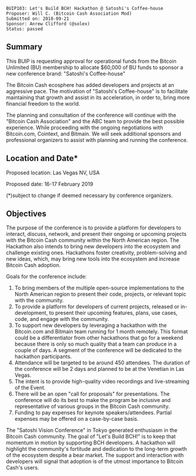 <pre>
BUIP103: Let's Build BCH! Hackathon @ Satoshi's Coffee-house
Proposer: Will C. (Bitcoin Cash Association Mod)
Submitted on: 2018-09-21
Sponsor: Anrew Clifford (@solex)
Status: passed
</pre>

==Summary==

This BUIP is requesting approval for operational funds from the Bitcoin Unlimited (BU) membership to allocate $60,000 of BU funds to sponsor a new conference brand: "Satoshi's Coffee-house"

The Bitcoin Cash ecosphere has added developers and projects at an aggressive pace. The motivation of "Satoshi's Coffee-house" is to facilitate maintaining that growth and assist in its acceleration, in order to, bring more financial freedom to the world.

The planning and consultation of the conference will continue with the "Bitcoin Cash Association" and the ABC team to provide the best possible experience. While proceeding with the ongoing negotiations with Bitcoin.com, Cointext, and Bitmain. We will seek additional sponsors and professional organizers to assist with planning and running the conference.

==Location and Date*==

Proposed location: Las Vegas NV, USA

Proposed date: 16-17 February 2019

(*)subject to change if deemed necessary by conference organizers.

==Objectives==

The purpose of the conference is to provide a platform for developers to interact, discuss, network, and present their ongoing or upcoming projects with the Bitcoin Cash community within the North American region. The Hackathon also intends to bring new developers into the ecosystem and challenge existing ones. Hackathons foster creativity, problem-solving and new ideas, which, may bring new tools into the ecosystem and increase Bitcoin Cash adoption.

Goals for the conference include:

# To bring members of the multiple open-source implementations to the North American region to present their code, projects, or relevant topic with the community.
# To provide a platform for developers of current projects, released or in-development, to present their upcoming features, plans, use cases, code, and engage with the community.
# To support new developers by leveraging a hackathon with the Bitcoin.com and Bitmain team running for 1 month remotely. This format could be a differentiator from other hackathons that go for a weekend because there is only so much quality that a team can produce in a couple of days. A segment of the conference will be dedicated to the hackathon participants.
# Attendance will be targeted to be around 450 attendees. The duration of the conference will be 2 days and planned to be at the Venetian in Las Vegas.
# The intent is to provide high-quality video recordings and live-streaming of the Event.
# There will be an open "call for proposals" for presentations. The conference will do its best to make the program be inclusive and representative of various groups in the Bitcoin Cash community.
# Funding to pay expenses for keynote speakers/attendees. Partial expenses may be offered on a case-by-case basis.

The "Satoshi Vision Conference" in Tokyo generated enthusiasm in the Bitcoin Cash community. The goal of "Let's Build BCH!" is to keep that momentum in motion by supporting BCH developers. A hackathon will highlight the community's fortitude and dedication to the long-term growth of the ecosystem despite a bear market. The support and interaction with developers will signal that adoption is of the utmost importance to Bitcoin Cash's users.
